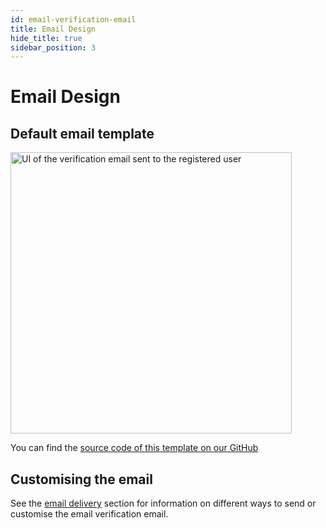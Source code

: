 ```yaml
---
id: email-verification-email
title: Email Design
hide_title: true
sidebar_position: 3
---
```


# Email Design

## Default email template

<img alt="UI of the verification email sent to the registered user" width="450px" src="/img/emailpassword/email-verify-email.png" />

You can find the [source code of this template on our GitHub](https://github.com/supertokens/email-sms-templates/blob/master/email-html/email-verification.html)

## Customising the email

See the [email delivery](../../email-delivery/about) section for information on different ways to send or customise the email verification email.
